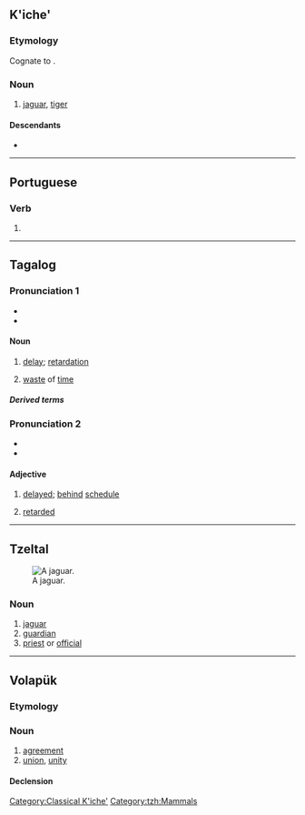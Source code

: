 {{also|bālam|bālām|baläm|bałam}}

==K'iche'==

===Etymology===
Cognate to {{cog|yua|báalam}}.

===Noun===
{{head|quc|noun}}

# {{lb|quc|Classical K'iche'|}} [[jaguar]], [[tiger]]

[[Category:Classical K'iche']]

====Descendants====
* {{desc|quc|baläm}}

----

==Portuguese==

===Verb===
{{head|pt|verb form}}

# {{pt-verb-form-of|balar}}

----

==Tagalog==

===Pronunciation 1===
* {{hyph|tl|ba|lam}}
* {{tl-IPA}}

====Noun====
{{tl-noun}}

# [[delay]]; [[retardation]]
#: {{syn|tl|abala|antala|bimbin|tigil}}
# [[waste]] of [[time]]

=====Derived terms=====
{{der3|tl|balamin|bumalam|pagkabalam|kabalaman|mabalam}}

===Pronunciation 2===
* {{hyph|tl|ba|lam}}
* {{tl-IPA|balám}}

====Adjective====
{{tl-adj|balám}}

# [[delayed]]; [[behind]] [[schedule]]
#: {{syn|tl|antala|abala|huli}}
# [[retarded]]

----

==Tzeltal==
[[Image:Standing jaguar.jpg|thumb|right|A jaguar.]]

===Noun===
{{head|tzh|noun}}

# [[jaguar]]
# [[guardian]]
# [[priest]] or [[official]]

[[Category:tzh:Mammals]]

----

==Volapük==

===Etymology===
{{suffix|vo|bal|am}}

===Noun===
{{vo-noun}}

# [[agreement]]
# [[union]], [[unity]]

====Declension====
{{vo-decl-noun}}